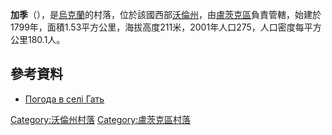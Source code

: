 {{coord|50|40|37|N|25|3|3|E|scale:30000|display=title}}

'''加季'''（{{lang-uk|Гать}}），是[[烏克蘭|烏克蘭]]的村落，位於該國西部[[沃倫州|沃倫州]]，由[[盧茨克區|盧茨克區]]負責管轄，始建於1799年，面積1.53平方公里，海拔高度211米，2001年人口275，人口密度每平方公里180.1人。

==參考資料==
* [http://weather.in.ua/ua/volynskaja/4986 Погода в селі Гать]{{Wayback|url=http://weather.in.ua/ua/volynskaja/4986 |date=20170202044140 }}

[[Category:沃倫州村落|Category:沃倫州村落]]
[[Category:盧茨克區村落|Category:盧茨克區村落]]


{{Volyn-geo-stub}}